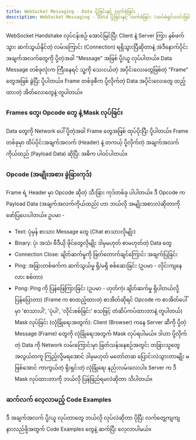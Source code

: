 ```yaml
---
title: WebSocket Messaging - Data ပို့ခြင်းနှင့် လက်ခံခြင်း
description: WebSocket Messaging - Data ပို့ခြင်းနှင့် လက်ခံခြင်း (ထပ်မံရှင်းလင်းခြင်း)
---
```



WebSocket Handshake လုပ်ငန်းစဉ် အောင်မြင်ပြီး Client နဲ့ Server ကြား နှစ်ဖက်သွား ဆက်သွယ်နိုင်တဲ့ လမ်းကြောင်း (Connection) ရရှိသွားပြီဆိုတာနဲ့ အဲဒီနောက်ပိုင်း အချက်အလက်တွေကို ပို့တဲ့အခါ "Message" အဖြစ် ပို့/ယူ လုပ်ပါတယ်။ Data Message တစ်ခုလုံးက ကြီးနေရင် သူ့ကို သေးငယ်တဲ့ အပိုင်းလေးတွေဖြစ်တဲ့ "Frame" တွေအဖြစ် ခွဲပြီး ပို့ပါတယ်။ Frame တစ်ခုစီက ပို့လိုက်တဲ့ Data အပိုင်းလေးတွေ ထည့်ထားတဲ့ အိတ်လေးတွေနဲ့ တူပါတယ်။

<ContentImage imgSrc={frame} altText="Network frame" />

### Frames တွေ၊ Opcode တွေ နဲ့ Mask လုပ်ခြင်း

Data တွေကို Network ပေါ် ပို့တဲ့အခါ Frame တွေအဖြစ် ထုပ်ပိုးပြီး ပို့ပါတယ်။ Frame တစ်ခုမှာ ထိပ်ပိုင်းအချက်အလက် (Header) နဲ့ တကယ့် ပို့လိုက်တဲ့ အချက်အလက်ကိုယ်ထည် (Payload Data) ဆိုပြီး အဓိက ပါဝင်ပါတယ်။

### Opcode (အမျိုးအစား ခွဲခြားကုဒ်)

Frame ရဲ့ Header မှာ Opcode ဆိုတဲ့ သီးခြား ကုဒ်တစ်ခု ပါပါတယ်။ ဒီ Opcode က Payload Data (အချက်အလက်ကိုယ်ထည်) ဟာ ဘယ်လို အမျိုးအစားလဲဆိုတာကို ဖော်ပြပေးပါတယ်။ ဥပမာ -

- Text: ပုံမှန် စာသား Message တွေ (Chat စာသားလိုမျိုး)
- Binary: ပုံ၊ အသံ၊ ဗီဒီယို ဖိုင်တွေလိုမျိုး ဒါမှမဟုတ် စာမဟုတ်တဲ့ Data တွေ
- Connection Close: ချိတ်ဆက်မှုကို ဖြတ်တောက်ချင်ကြောင်း အချက်ပြခြင်း
- Ping: အခြားတစ်ဖက်က ဆက်သွယ်မှု ရှိ/မရှိ စစ်ဆေးခြင်း (ဥပမာ - လိုင်းကျနေလား စစ်တာ)
- Pong: Ping ကို ပြန်ဖြေကြားခြင်း (ဥပမာ - ဟုတ်ကဲ့၊ ချိတ်ဆက်မှု ရှိပါတယ်လို့ ပြန်ပြောတာ) (Frame က စာထည့်ထားတဲ့ စာအိတ်ဆိုရင် Opcode က စာအိတ်ပေါ်မှာ 'စာသားပါ', 'ပုံပါ', 'လိုင်းစစ်ခြင်း' စသဖြင့် တံဆိပ်ကပ်ထားတာနဲ့ တူပါတယ်)
  Mask လုပ်ခြင်း (လုံခြုံရေးအတွက်): Client (Browser) ကနေ Server ဆီကို ပို့တဲ့ Message (Frame) တွေကို လုံခြုံရေးအတွက် Mask လုပ်ရပါမယ်။ ဒါဟာ ပို့လိုက်တဲ့ Data ကို Network လမ်းကြောင်းမှာ ဖြတ်သန်းနေစဉ်အတွင်း တခြားသူတွေ အလွယ်တကူ ကြည့်လို့မရအောင် ဒါမှမဟုတ် မတော်တဆ ပြောင်းလဲသွားတာမျိုး မဖြစ်အောင် ကာကွယ်တဲ့ ရိုးရှင်းတဲ့ လုံခြုံရေး နည်းလမ်းလေးပါ။ Server က ဒီ Mask လုပ်ထားတာကို ဘယ်လို ပြန်ဖြည်ရမလဲဆိုတာ သိပါတယ်။

### ဆက်လက် လေ့လာမည့် Code Examples

ဒီ အချက်အလက် ပို့/ယူ လုပ်တာတွေ ဘယ်လို လုပ်လဲဆိုတာ ပိုပြီး လက်တွေ့ကျကျ နားလည်ဖို့အတွက် Code Examples တွေနဲ့ ဆက်ပြီး လေ့လာပါမယ်။
